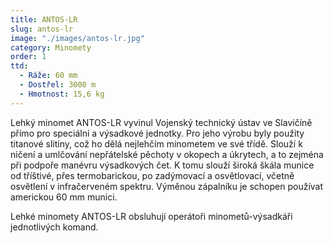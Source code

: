 ```yaml
---
title: ANTOS-LR
slug: antos-lr
image: "./images/antos-lr.jpg"
category: Minomety
order: 1
ttd:
  - Ráže: 60 mm
  - Dostřel: 3000 m
  - Hmotnost: 15,6 kg
---
```


Lehký minomet ANTOS-LR vyvinul Vojenský technický ústav ve Slavičíně přímo pro speciální a výsadkové jednotky. Pro jeho výrobu byly použity titanové slitiny, což ho dělá nejlehčím minometem ve své třídě. Slouží k ničení a umlčování nepřátelské pěchoty v okopech a úkrytech, a to zejména při podpoře manévru výsadkových čet. K tomu slouží široká škála munice od tříštivé, přes termobarickou, po zadýmovací a osvětlovací, včetně osvětlení v infračerveném spektru. Výměnou zápalníku je schopen používat americkou 60 mm munici.

Lehké minomety ANTOS-LR obsluhují operátoři minometů-výsadkáři jednotlivých komand.
